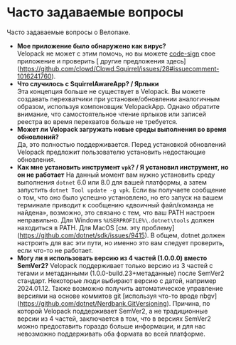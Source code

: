 # Часто задаваемые вопросы

<AppliesTo all />
Часто задаваемые вопросы о Велопаке.

- **Мое приложение было обнаружено как вирус?** <br/>
  Velopack не может с этим помочь, но вы можете [code-sign](packaging/signing.mdx) свое приложение и проверить [ другие предложения здесь] \(https://github.com/clowd/Clowd.Squirrel/issues/28#issuecomment-1016241760).
- **Что случилось с SquirrelAwareApp? / Ярлыки** <br/>
  Эта концепция больше не существует в Velopack. Вы можете создавать перехватчики при установке/обновлении аналогичным образом, используя компоновщик VelopackApp. Однако обратите внимание, что самостоятельное чтение ярлыков или записей реестра во время перехватов больше не требуется.
- **Может ли Velopack загружать новые среды выполнения во время обновлений?** <br/>
  Да, это полностью поддерживается. Перед установкой обновлений Velopack предложит пользователю установить недостающие обновления.
- **Как мне установить инструмент `vpk`? / Я установил инструмент, но он не работает**
  На данный момент вам нужно установить среду выполнения `dotnet` 6.0 или 8.0 для вашей платформы, а затем запустить `dotnet Tool update -g vpk`. 
  Если вы получаете сообщение о том, что оно было успешно установлено, но его запуск на вашем терминале приводит к сообщению «двоичный файл/команда не найдена», возможно, это связано с тем, что ваш PATH настроен неправильно. Для Windows `%USERPROFILE%\.dotnet\tools` должен находиться в PATH. Для MacOS [см. эту проблему] \(https://github.com/dotnet/sdk/issues/9415). В общем, dotnet должен настроить для вас эти пути, но именно это вам следует проверить, если что-то не работает.
- **Могу ли я использовать версию из 4 частей (1.0.0.0) вместо SemVer2?**
  Velopack поддерживает только версию из 3 частей с тегами и метаданными (1.0.0-build.23+метаданные) после SemVer2 стандарт. Некоторые люди выбирают версию с датой, например 2024.01.12. Также возможно получить автоматическое управление версиями на основе коммитов git [используя что-то вроде nbgv] \(https://github.com/dotnet/Nerdbank.GitVersioning). Причина, по которой Velopack поддерживает SemVer2, а не традиционные версии из 4 частей, заключается в том, что в версиях SemVer2 можно предоставить гораздо больше информации, и для нас невозможно поддерживать оба формата во всей платформе.

